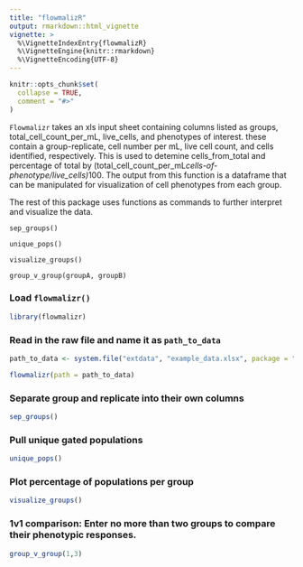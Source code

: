 ```yaml
---
title: "flowmalizR"
output: rmarkdown::html_vignette
vignette: >
  %\VignetteIndexEntry{flowmalizR}
  %\VignetteEngine{knitr::rmarkdown}
  %\VignetteEncoding{UTF-8}
---
```


```r
knitr::opts_chunk$set(
  collapse = TRUE,
  comment = "#>"
)
```

`Flowmalizr` takes an xls input sheet containing columns listed as groups, total_cell_count_per_mL, live_cells, and phenotypes of interest. these contain a group-replicate, 
cell number per mL, live cell count, and cells identified, respectively. 
This is used to detemine cells_from_total and percentage of total by (total_cell_count_per_mL*cells-of-phenotype/live_cells)*100. The output from this 
function is a dataframe that can be manipulated for visualization of cell phenotypes 
from each group.

The rest of this package uses functions as commands to further interpret and visualize the data.

`sep_groups()`

`unique_pops()`

`visualize_groups()`

`group_v_group(groupA, groupB)`






### Load `flowmalizr()`

```r
library(flowmalizr)
```

### Read in the raw file and name it as `path_to_data`

```r
path_to_data <- system.file("extdata", "example_data.xlsx", package = "flowmalizr")

flowmalizr(path = path_to_data)
```

### Separate group and replicate into their own columns

```r
sep_groups()
```

### Pull unique gated populations

```r
unique_pops()
```

### Plot percentage of populations per group

```r
visualize_groups()

```

### 1v1 comparison: Enter no more than two groups to compare their phenotypic responses. 

```r
group_v_group(1,3)




```

